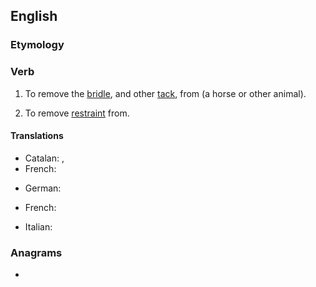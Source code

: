 ==English==

===Etymology===
{{prefix|en|un|bridle}}

===Verb===
{{en-verb}}

# {{lb|en|transitive}} To remove the [[bridle]], and other [[tack]], from (a horse or other animal).
# {{lb|en|transitive|figurative}} To remove [[restraint]] from.
#: {{ux|en|If we '''unbridle''' our greed and lust we will be nothing but animals.}}

====Translations====
{{trans-top|To remove the bridle}}
* Catalan: {{t+|ca|desembridar}}, {{t+|ca|desbridar}}
* French: {{t+|fr|débrider}}
{{trans-mid}}
* German: {{t+|de|abzäumen}}
{{trans-bottom}}

{{trans-top|To remove restraint}}
* French: {{t+|fr|débrider}}
{{trans-mid}}
* Italian: {{t|it|sfrenare}}
{{trans-bottom}}

===Anagrams===
* {{anagrams|en|a=bdeilnru|Dubliner}}